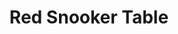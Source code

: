 ---
title: "Red Snooker Table"
meta_title: "Red Snooker Table craft"
description: "Craft de Red Snooker Table"
rank: "c"
draft: false
name: "Red Snooker Table"
recipe_img: "https://wiki.pokexgames.com/images/6/64/Red_Snooker_Table1.png"
level: 48
craft_time: 19800
result: 1
value_npc: 1
ingredients:
  - name: "Snooker Table"
    quantity: 1
    item_img: "https://wiki.pokexgames.com/images/8/8f/Snooker_Table.png"
    value_npc: 1
  - name: "Red Dye"
    quantity: 4
    item_img: "https://wiki.pokexgames.com/images/c/c1/Red_Dye.png"
    value_npc: 1
  - name: "Planks"
    quantity: 40
    item_img: "https://wiki.pokexgames.com/images/b/b9/Planks.png"
    value_npc: 1
---